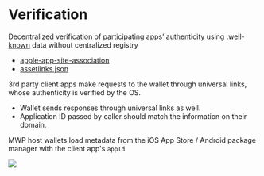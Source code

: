 # Verification

Decentralized verification of participating apps’ authenticity using [.well-known](https://en.wikipedia.org/wiki/Well-known_URI) data without centralized registry
- [apple-app-site-association](https://developer.apple.com/documentation/xcode/supporting-associated-domains) 
- [assetlinks.json](https://developer.android.com/training/app-links/verify-site-associations )

3rd party client apps make requests to the wallet through universal links, whose authenticity is verified by the OS.
- Wallet sends responses through universal links as well.
- Application ID passed by caller should match the information on their domain.

MWP host wallets load metadata from the iOS App Store / Android package manager with the client app's `appId`.

![](/images/mobile-wallet-protocol/handshake.png)

